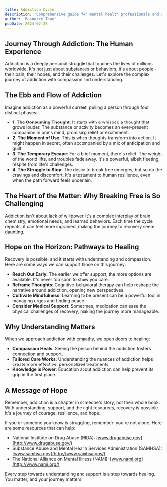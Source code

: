 ```yaml
---
title: Addiction Cycle
description: 'Comprehensive guide for mental health professionals and individuals in recovery'
author: 'Resource Team'
pubDate: 2024-02-28
---
```


## **Journey Through Addiction: The Human Experience**

Addiction is a deeply personal struggle that touches the lives of millions worldwide. It's not just about substances or behaviors; it's about people - their pain, their hopes, and their challenges. Let's explore the complex journey of addiction with compassion and understanding.

## **The Ebb and Flow of Addiction**

Imagine addiction as a powerful current, pulling a person through four distinct phases:

- **1. The Consuming Thought**: It starts with a whisper, a thought that grows louder. The substance or activity becomes an ever-present companion in one's mind, promising relief or excitement.
- **2. The Moment of Use**: This is when thoughts transform into action. It might happen in secret, often accompanied by a mix of anticipation and guilt.
- **3. The Temporary Escape**: For a brief moment, there's relief. The weight of the world lifts, and troubles fade away. It's a powerful, albeit fleeting, respite from life's challenges.
- **4. The Struggle to Stop**: The desire to break free emerges, but so do the cravings and discomfort. It's a testament to human resilience, even when the path forward feels uncertain.

## **The Heart of the Matter: Why Breaking Free is So Challenging**

Addiction isn't about lack of willpower. It's a complex interplay of brain chemistry, emotional needs, and learned behaviors. Each time the cycle repeats, it can feel more ingrained, making the journey to recovery seem daunting.

## **Hope on the Horizon: Pathways to Healing**

Recovery is possible, and it starts with understanding and compassion. Here are some ways we can support those on this journey:

- **Reach Out Early**: The earlier we offer support, the more options are available. It's never too soon to show you care.
- **Reframe Thoughts**: Cognitive-behavioral therapy can help reshape the narrative around addiction, opening new perspectives.
- **Cultivate Mindfulness**: Learning to be present can be a powerful tool in managing urges and finding peace.
- **Consider Medical Support**: Sometimes, medication can ease the physical challenges of recovery, making the journey more manageable.

## **Why Understanding Matters**

When we approach addiction with empathy, we open doors to healing:

- **Compassion Heals**: Seeing the person behind the addiction fosters connection and support.
- **Tailored Care Works**: Understanding the nuances of addiction helps create more effective, personalized treatments.
- **Knowledge is Power**: Education about addiction can help prevent its grip in the first place.

## **A Message of Hope**

Remember, addiction is a chapter in someone's story, not their whole book. With understanding, support, and the right resources, recovery is possible. It's a journey of courage, resilience, and hope.

If you or someone you know is struggling, remember: you're not alone. Here are some resources that can help:

- National Institute on Drug Abuse (NIDA): [www.drugabuse.gov](http://www.drugabuse.gov/)
- Substance Abuse and Mental Health Services Administration (SAMHSA): [www.samhsa.gov](http://www.samhsa.gov/)
- The National Alliance on Mental Illness (NAMI): [www.nami.org](http://www.nami.org/)

Every step towards understanding and support is a step towards healing. You matter, and your journey matters.
